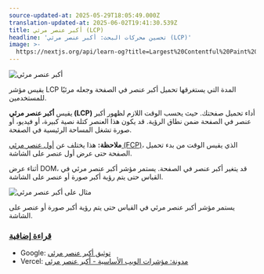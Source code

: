 ```yaml
---
source-updated-at: 2025-05-29T18:05:49.000Z
translation-updated-at: 2025-06-02T19:41:30.539Z
title: أكبر عنصر مرئي (LCP)
headline: 'تحسين محركات البحث: أكبر عنصر مرئي (LCP)'
image: >-
  https://nextjs.org/api/learn-og?title=Largest%20Contentful%20Paint%20(LCP)&amp;chapter=18
---
```


![أكبر عنصر مرئي](https://h8DxKfmAPhn8O0p3.public.blob.vercel-storage.com/learn/pages-router/seo/lcp.png)

يقيس مؤشر LCP المدة التي يستغرقها تحميل أكبر عنصر في الصفحة وجعله مرئيًا للمستخدمين.

يقيس **أكبر عنصر مرئي (LCP)** أداء تحميل صفحتك. حيث يحسب الوقت اللازم لظهور أكبر عنصر في الصفحة ضمن نطاق الرؤية. قد يكون هذا العنصر كتلة نصية كبيرة، أو فيديو، أو صورة تشغل المساحة الرئيسية في الصفحة.

**ملاحظة:** هذا يختلف عن [أول عنصر مرئي (FCP)](https://web.dev/fcp/)، الذي يقيس الوقت من بدء تحميل الصفحة حتى عرض أول عنصر على الشاشة.

أثناء عرض DOM، قد يتغير أكبر عنصر في الصفحة. يستمر مؤشر أكبر عنصر مرئي في القياس حتى يتم رؤية أكبر صورة أو عنصر على الشاشة.

![مثال على أكبر عنصر مرئي](https://h8DxKfmAPhn8O0p3.public.blob.vercel-storage.com/learn/pages-router/seo/lcp-example.png)

يستمر مؤشر أكبر عنصر مرئي في القياس حتى يتم رؤية أكبر صورة أو عنصر على الشاشة.

### [قراءة إضافية](#further-reading)

*   Google: [توثيق أكبر عنصر مرئي](https://web.dev/lcp/)
*   Vercel: [مدونة: مؤشرات الويب الأساسية - أكبر عنصر مرئي](https://vercel.com/blog/core-web-vitals#largest-contentful-paint)